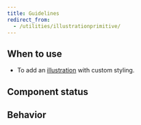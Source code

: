 ```yaml
---
title: Guidelines
redirect_from:
  - /utilities/illustrationprimitive/
---
```



<ReactExample exampleId="IllustrationPrimitive-default" />

## When to use

- To add an [illustration](/components/visuals/illustration/) with custom styling.

## Component status

<ComponentStatus component="IllustrationPrimitive" />

## Behavior

<PrimitivesFreedomSnippet component="illustration" />

<PrimitivesStillSnippet component="illustration" section="visuals" />
